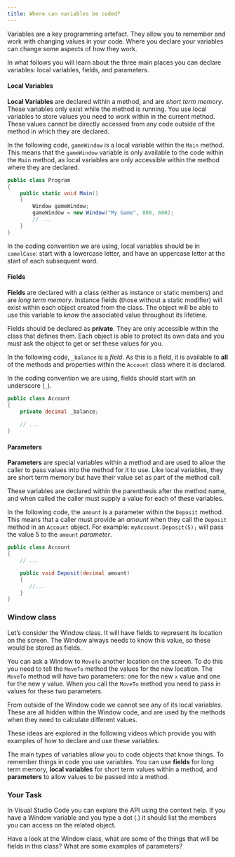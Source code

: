 ```yaml
---
title: Where can variables be coded?
---
```

Variables are a key programming artefact. They allow you to remember and work with changing values in your code. Where you declare your variables can change some aspects of how they work.

In what follows you will learn about the three main places you can declare variables: local variables, fields, and parameters.  

#### Local Variables

**Local Variables** are declared within a method, and are _short term memory_. These variables only exist while the method is running. You use local variables to store values you need to work within in the current method. These values cannot be directly accessed from any code outside of the method in which they are declared.

In the following code, `gameWindow` is a local variable within the `Main` method. This means that the `gameWindow` variable is only available to the code within the `Main` method, as local variables are only accessible within the method where they are declared.

```cs
public class Program
{
    public static void Main()
    {
        Window gameWindow;
        gameWindow = new Window("My Game", 800, 600);
        // ...
    }
}
```

In the coding convention we are using, local variables should be in `camelCase`: start with a lowercase letter, and have an uppercase letter at the start of each subsequent word.

#### Fields

**Fields** are declared with a class (either as instance or static members) and are _long term memory_. Instance fields (those without a static modifier) will exist within each object created from the class. The object will be able to use this variable to _know_ the associated value throughout its lifetime. 

Fields should be declared as **private**. They are only accessible within the class that defines them. Each object is able to protect its own data and you must ask the object to get or set these values for you. 

In the following code, `_balance` is a _field_. As this is a field, it is available to **all** of the methods and properties within the `Account` class where it is declared.

In the coding convention we are using, fields should start with an underscore (`_`).

```cs
public class Account
{
    private decimal _balance;
    
    // ...
}
```

#### Parameters

**Parameters** are special variables within a method and are used to allow the caller to pass values into the method for it to use. Like local variables, they are short term memory but have their value set as part of the method call.

These variables are declared within the parenthesis after the method name, and when called the caller must supply a value for each of these variables.

In the following code, the `amount` is a parameter within the `Deposit` method. This means that a caller must provide an _amount_ when they call the `Deposit` method in an `Account` object. For example: `myAccount.Deposit(5);` will pass the value 5 to the `amount` _parameter_.

```cs
public class Account
{
    // ...

    public void Deposit(decimal amount)
    {
       //...
    }
}
```

### Window class

Let’s consider the Window class. It will have fields to represent its location on the screen. The Window always needs to know this value, so these would be stored as fields.

You can ask a Window to `MoveTo` another location on the screen. To do this you need to tell the `MoveTo` method the values for the new location. The `MoveTo` method will have two parameters: one for the new `x` value and one for the new y value. When you call the `MoveTo` method you need to pass in values for these two parameters. 

From outside of the Window code we cannot see any of its local variables. These are all hidden within the Window code, and are used by the methods when they need to calculate different values. 

These ideas are explored in the following videos which provide you with examples of how to declare and use these variables. 

The main types of variables allow you to code objects that know things. To remember things in code you use variables. You can use **fields** for long term memory, **local variables** for short term values within a method, and **parameters** to allow values to be passed into a method. 

### Your Task

In Visual Studio Code you can explore the API using the context help. If you have a Window variable and you type a dot (.) it should list the members you can access on the related object.

Have a look at the Window class, what are some of the things that will be fields in this class? What are some examples of parameters? 

